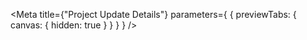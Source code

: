 
<Meta
  title={"Project Update Details"}
  parameters={
    {
      previewTabs: {
        canvas: {
          hidden: true
        }
      }
    }
  }
/>

<ProjectUpdateDetailsFunctionRootIndex />
